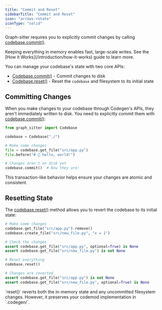 ```yaml
---
title: "Commit and Reset"
sidebarTitle: "Commit and Reset"
icon: "arrows-rotate"
iconType: "solid"
---
```


Graph-sitter requires you to explicitly commit changes by calling [codebase.commit()](/api-reference/core/Codebase#commit).

<Tip>
  Keeping everything in memory enables fast, large-scale writes. See the [How it
  Works](/introduction/how-it-works) guide to learn more.
</Tip>

You can manage your codebase's state with two core APIs:

- [Codebase.commit()](/api-reference/core/Codebase#commit) - Commit changes to disk
- [Codebase.reset()](/api-reference/core/Codebase#reset) - Reset the `codebase` and filesystem to its initial state

## Committing Changes

When you make changes to your codebase through Codegen's APIs, they aren't immediately written to disk. You need to explicitly commit them with [codebase.commit()](/api-reference/core/Codebase#commit):

```python
from graph_sitter import Codebase

codebase = Codebase("./")

# Make some changes
file = codebase.get_file("src/app.py")
file.before("# 🌈 hello, world!")

# Changes aren't on disk yet
codebase.commit()  # Now they are!
```

This transaction-like behavior helps ensure your changes are atomic and consistent.

## Resetting State

The [codebase.reset()](/api-reference/core/Codebase#reset) method allows you to revert the codebase to its initial state:

```python
# Make some changes
codebase.get_file("src/app.py").remove()
codebase.create_file("src/new_file.py", "x = 1")

# Check the changes
assert codebase.get_file("src/app.py", optional=True) is None
assert codebase.get_file("src/new_file.py") is not None

# Reset everything
codebase.reset()

# Changes are reverted
assert codebase.get_file("src/app.py") is not None
assert codebase.get_file("src/new_file.py", optional=True) is None
```

<Note>
  `reset()` reverts both the in-memory state and any uncommitted filesystem
  changes. However, it preserves your codemod implementation in `.codegen/`.
</Note>
